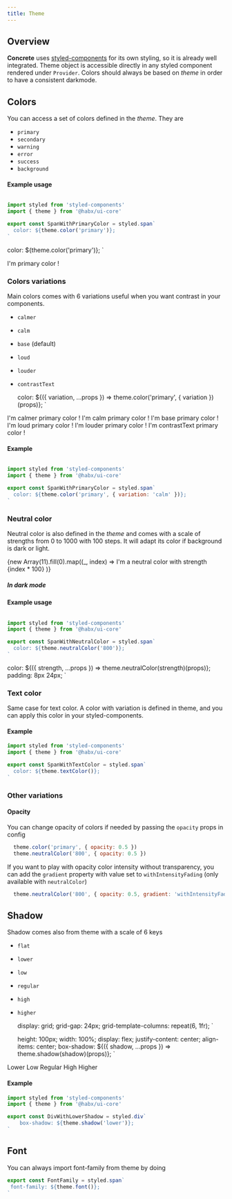 ```yaml
---
title: Theme
---
```



## Overview

**Concrete** uses [styled-components](https://styled-components.com/) for its own styling, so it is already well integrated.
Theme object is accessible directly in any styled component rendered under `Provider`.
Colors should always be based on *theme* in order to have a consistent darkmode.

## Colors

You can access a set of colors defined in the _theme_. They are
* `primary`
* `secondary`
* `warning`
* `error`
* `success`
* `background`

#### Example usage

```jsx

import styled from 'styled-components'
import { theme } from '@habx/ui-core'

export const SpanWithPrimaryColor = styled.span`
  color: ${theme.color('primary')};
`

```

  color: ${theme.color('primary')};
`

<SpanWithPrimaryColor>I'm primary color !</SpanWithPrimaryColor>

### Colors variations

Main colors comes with 6 variations useful when you want contrast in your components.

* `calmer`
* `calm`
* `base` (default)
* `loud`
* `louder`
* `contrastText`

  color: ${({ variation, ...props }) => theme.color('primary', { variation })(props)};
`

<DivWithPrimaryCalmColor variation='calmer'>I'm calmer primary color !</DivWithPrimaryCalmColor>
<DivWithPrimaryCalmColor variation='calm'>I'm calm primary color !</DivWithPrimaryCalmColor>
<DivWithPrimaryCalmColor variation='base'>I'm base primary color !</DivWithPrimaryCalmColor>
<DivWithPrimaryCalmColor variation='loud'>I'm loud primary color !</DivWithPrimaryCalmColor>
<DivWithPrimaryCalmColor variation='louder'>I'm louder primary color !</DivWithPrimaryCalmColor>
<DivWithPrimaryCalmColor variation='contrastText'>I'm contrastText primary color !</DivWithPrimaryCalmColor>

#### Example

```jsx

import styled from 'styled-components'
import { theme } from '@habx/ui-core'

export const SpanWithPrimaryColor = styled.span`
  color: ${theme.color('primary', { variation: 'calm' })};
`

```


### Neutral color

Neutral color is also defined in the _theme_ and comes with a scale of strengths from 0 to 1000 with 100 steps.
It will adapt its color if background is dark or light.


  <div>
    {new Array(11).fill(0).map((_, index) =>
      <DivWithNeutralColor strength={`${index * 100}`}>I'm a neutral color with
        strength {index * 100}</DivWithNeutralColor>
    )}
  </div>

<NeutralColorExample />

##### In dark mode

<Background backgroundColor={palette.neutralWhiteWithIntensityFading[100]}>
  <NeutralColorExample/>
</Background>


#### Example usage
```jsx

import styled from 'styled-components'
import { theme } from '@habx/ui-core'

export const SpanWithNeutralColor = styled.span`
  color: ${theme.neutralColor('800')};
`

```

  color: ${({ strength, ...props }) => theme.neutralColor(strength)(props)};
  padding: 8px 24px;
`

### Text color

Same case for text color. A color with variation is defined in theme, and you can apply this color in your styled-components.

#### Example

```jsx
import styled from 'styled-components'
import { theme } from '@habx/ui-core'

export const SpanWithTextColor = styled.span`
  color: ${theme.textColor()};
`
```

### Other variations

#### Opacity

You can change opacity of colors if needed by passing the `opacity` props in config

```js
  theme.color('primary', { opacity: 0.5 })
  theme.neutralColor('800', { opacity: 0.5 })
```

If you want to play with opacity color intensity without transparency, you can add the `gradient` property with value set
to `withIntensityFading` (only available with `neutralColor`)

```js
  theme.neutralColor('800', { opacity: 0.5, gradient: 'withIntensityFading' })
```

## Shadow

Shadow comes also from theme with a scale of 6 keys
* `flat`
* `lower`
* `low`
* `regular`
* `high`
* `higher`

  display: grid;
  grid-gap: 24px;
  grid-template-columns: repeat(6, 1fr);
`

  height: 100px;
  width: 100%;
  display: flex;
  justify-content: center;
  align-items: center;
  box-shadow: ${({ shadow, ...props }) => theme.shadow(shadow)(props)};
`

<ShadowBoxContainer>
  <ShadowBox shadow='lower'><Text>Lower</Text></ShadowBox>
  <ShadowBox shadow='low'><Text>Low</Text></ShadowBox>
  <ShadowBox shadow='regular'><Text>Regular</Text></ShadowBox>
  <ShadowBox shadow='high'><Text>High</Text></ShadowBox>
  <ShadowBox shadow='higher'><Text>Higher</Text></ShadowBox>
</ShadowBoxContainer>


#### Example

```jsx
import styled from 'styled-components'
import { theme } from '@habx/ui-core'

export const DivWithLowerShadow = styled.div`
    box-shadow: ${theme.shadow('lower')};
`
```


## Font

You can always import font-family from theme by doing

```jsx
export const FontFamily = styled.span`
 font-family: ${theme.font()};
`
```

